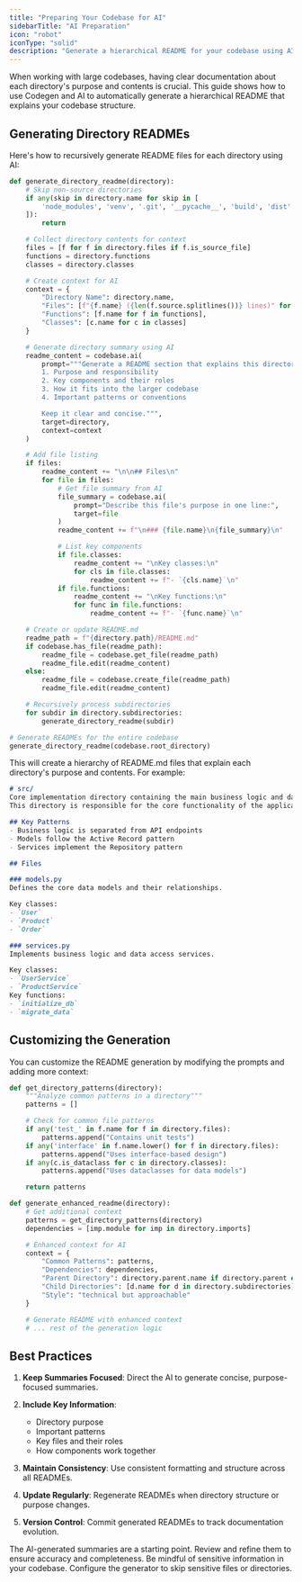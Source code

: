 ```yaml
---
title: "Preparing Your Codebase for AI"
sidebarTitle: "AI Preparation"
icon: "robot"
iconType: "solid"
description: "Generate a hierarchical README for your codebase using AI"
---
```


When working with large codebases, having clear documentation about each directory's purpose and contents is crucial. This guide shows how to use Codegen and AI to automatically generate a hierarchical README that explains your codebase structure.

## Generating Directory READMEs

Here's how to recursively generate README files for each directory using AI:

```python
def generate_directory_readme(directory):
    # Skip non-source directories
    if any(skip in directory.name for skip in [
        'node_modules', 'venv', '.git', '__pycache__', 'build', 'dist'
    ]):
        return

    # Collect directory contents for context
    files = [f for f in directory.files if f.is_source_file]
    functions = directory.functions
    classes = directory.classes

    # Create context for AI
    context = {
        "Directory Name": directory.name,
        "Files": [f"{f.name} ({len(f.source.splitlines())} lines)" for f in files],
        "Functions": [f.name for f in functions],
        "Classes": [c.name for c in classes]
    }

    # Generate directory summary using AI
    readme_content = codebase.ai(
        prompt="""Generate a README section that explains this directory's:
        1. Purpose and responsibility
        2. Key components and their roles
        3. How it fits into the larger codebase
        4. Important patterns or conventions

        Keep it clear and concise.""",
        target=directory,
        context=context
    )

    # Add file listing
    if files:
        readme_content += "\n\n## Files\n"
        for file in files:
            # Get file summary from AI
            file_summary = codebase.ai(
                prompt="Describe this file's purpose in one line:",
                target=file
            )
            readme_content += f"\n### {file.name}\n{file_summary}\n"

            # List key components
            if file.classes:
                readme_content += "\nKey classes:\n"
                for cls in file.classes:
                    readme_content += f"- `{cls.name}`\n"
            if file.functions:
                readme_content += "\nKey functions:\n"
                for func in file.functions:
                    readme_content += f"- `{func.name}`\n"

    # Create or update README.md
    readme_path = f"{directory.path}/README.md"
    if codebase.has_file(readme_path):
        readme_file = codebase.get_file(readme_path)
        readme_file.edit(readme_content)
    else:
        readme_file = codebase.create_file(readme_path)
        readme_file.edit(readme_content)

    # Recursively process subdirectories
    for subdir in directory.subdirectories:
        generate_directory_readme(subdir)

# Generate READMEs for the entire codebase
generate_directory_readme(codebase.root_directory)
```

This will create a hierarchy of README.md files that explain each directory's purpose and contents. For example:

```markdown
# src/
Core implementation directory containing the main business logic and data models.
This directory is responsible for the core functionality of the application.

## Key Patterns
- Business logic is separated from API endpoints
- Models follow the Active Record pattern
- Services implement the Repository pattern

## Files

### models.py
Defines the core data models and their relationships.

Key classes:
- `User`
- `Product`
- `Order`

### services.py
Implements business logic and data access services.

Key classes:
- `UserService`
- `ProductService`
Key functions:
- `initialize_db`
- `migrate_data`
```

## Customizing the Generation

You can customize the README generation by modifying the prompts and adding more context:

```python
def get_directory_patterns(directory):
    """Analyze common patterns in a directory"""
    patterns = []

    # Check for common file patterns
    if any('test_' in f.name for f in directory.files):
        patterns.append("Contains unit tests")
    if any('interface' in f.name.lower() for f in directory.files):
        patterns.append("Uses interface-based design")
    if any(c.is_dataclass for c in directory.classes):
        patterns.append("Uses dataclasses for data models")

    return patterns

def generate_enhanced_readme(directory):
    # Get additional context
    patterns = get_directory_patterns(directory)
    dependencies = [imp.module for imp in directory.imports]

    # Enhanced context for AI
    context = {
        "Common Patterns": patterns,
        "Dependencies": dependencies,
        "Parent Directory": directory.parent.name if directory.parent else None,
        "Child Directories": [d.name for d in directory.subdirectories],
        "Style": "technical but approachable"
    }

    # Generate README with enhanced context
    # ... rest of the generation logic
```

## Best Practices

1. **Keep Summaries Focused**: Direct the AI to generate concise, purpose-focused summaries.

2. **Include Key Information**:
   - Directory purpose
   - Important patterns
   - Key files and their roles
   - How components work together

3. **Maintain Consistency**: Use consistent formatting and structure across all READMEs.

4. **Update Regularly**: Regenerate READMEs when directory structure or purpose changes.

5. **Version Control**: Commit generated READMEs to track documentation evolution.

<Note>
The AI-generated summaries are a starting point. Review and refine them to ensure accuracy and completeness.
</Note>

<Warning>
Be mindful of sensitive information in your codebase. Configure the generator to skip sensitive files or directories.
</Warning>
